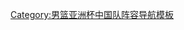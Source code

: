 {{National basketball squad
 | name      = 中国2011年亚洲篮球锦标赛参赛名单
 | bg        = red
 | fg        = yellow
 | country = 中国
 | comp link = 2011年亞洲籃球錦標賽
 | comp      = 2011年亞洲籃球錦標賽  - 冠军
 | p1        = |
 | p2        = |
 | p3        = |
 | p4        = [[丁锦辉]] 
 | p5        = [[刘炜]] 
 | p6        = [[张博 (篮球运动员)|张博]] 
 | p7        = [[易立]]
 | p8        = [[朱芳雨]] 
 | p9        = [[孙悦 (篮球运动员)|孙悦]] 
 | p10       = [[张兆旭]]
 | p11       = [[易建联]] 
 | p12       = [[于澍龙]]
 | p13       = [[苏伟 (篮球运动员)|苏伟]] 
 | p14       = [[王治郅]]
 | p15       = [[西热力江·木合塔尔|西热力江]] 
 | coach     = [[小鲍勃·邓华德|邓华德]]
}}<noinclude>
{{collapsible option}}
[[Category:男篮亚洲杯中国队阵容导航模板]]
</noinclude>